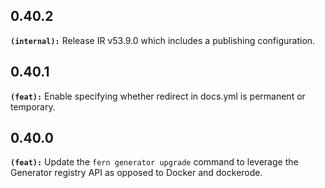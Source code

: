 ## 0.40.2
**`(internal):`** Release IR v53.9.0 which includes a publishing configuration.

## 0.40.1
**`(feat):`** Enable specifying whether redirect in docs.yml is permanent or temporary.

## 0.40.0
**`(feat):`** Update the `fern generator upgrade` command to leverage the Generator registry API as opposed to Docker and dockerode.

